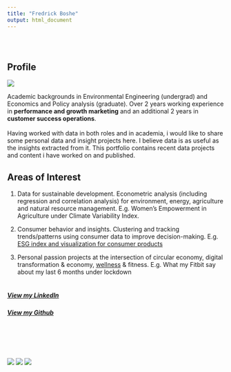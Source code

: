 ```yaml
---
title: "Fredrick Boshe"
output: html_document
---
```


<style type="text/css">
.title {
  display: none;
}

#getting-started img {
  margin-right: 10px;
}

</style>

<div class="row" style="padding-top: 30px;">
<div class="col-sm-6">

# **Profile**

![](images/Fredrick.png)

Academic backgrounds in Environmental Engineering (undergrad) and Economics and Policy analysis (graduate). 
Over 2 years working experience in **performance and growth marketing** and an additional 2 years in **customer success operations**.
<br><br>
Having worked with data in both roles and in academia, i would like to share some personal data and insight projects here. I believe data is as useful as the insights extracted from it. This portfolio contains recent data projects and content i have worked on and published. 



## Areas of Interest

1. Data for sustainable development. Econometric analysis (including regression and correlation analysis) for environment, energy, agriculture and natural resource management. E.g. Women's Empowerment in Agriculture under Climate Variability Index.

2. Consumer behavior and insights. Clustering and tracking trends/patterns using consumer data to improve decision-making. E.g. [ESG index and visualization for consumer products](https://sustainabilityx.co/how-millennial-consumers-can-help-make-the-world-a-better-place-9e4b30ffde52)

3. Personal passion projects at the intersection of circular economy, digital transformation & economy, [wellness](https://rickyboshe.github.io/projects/Fisheries.html) & fitness. E.g. What my Fitbit say about my last 6 months under lockdown
<br><br>


##### [View my LinkedIn](https://www.linkedin.com/in/fredrick-boshe/)
##### [View my Github](https://github.com/rickyboshe)


</div>
<div class="row" style="padding-top: 60px;">
<div class="col-sm-6">

![](images/Globe.png) [![](images/Scatter.png)](https://rickyboshe.github.io/NYC-Schools/) [![](images/ESG.PNG)](https://sustainabilityx.co/how-millennial-consumers-can-help-make-the-world-a-better-place-9e4b30ffde52)
</a>
</div>


<!-- Global site tag (gtag.js) - Google Analytics -->
<script async src="https://www.googletagmanager.com/gtag/js?id=GA_MEASUREMENT_ID">
</script>

<script>
  window.dataLayer = window.dataLayer || [];
  function gtag(){dataLayer.push(arguments);}
  gtag('js', new Date());

  gtag('config', 'G-3BC8ZQBEVD');
</script>